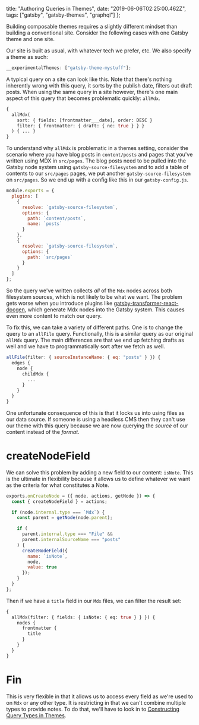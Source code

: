   title: "Authoring Queries in Themes",
  date: "2019-06-06T02:25:00.462Z",
  tags: ["gatsby", "gatsby-themes", "graphql"]
};

Building composable themes requires a slightly different
mindset than building a conventional site. Consider the
following cases with one Gatsby theme and one site.

Our site is built as usual, with whatever tech we prefer,
etc. We also specify a theme as such:

```js
__experimentalThemes: ["gatsby-theme-mystuff"];
```

A typical query on a site can look like this. Note that
there's nothing inherently wrong with this query, it sorts
by the publish date, filters out draft posts. When using the
same query in a site however, there's one main aspect of
this query that becomes problematic quickly: `allMdx`.

```graphql
{
  allMdx(
    sort: { fields: [frontmatter___date], order: DESC }
    filter: { frontmatter: { draft: { ne: true } } }
  ) { ... }
}
```

To understand why `allMdx` is problematic in a themes
setting, consider the scenario where you have blog posts in
`content/posts` and pages that you've written using MDX in
`src/pages`. The blog posts need to be pulled into the
Gatsby node system using `gatsby-source-filesystem` and to
add a table of contents to our `src/pages` pages, we put
another `gatsby-source-filesystem` on `src/pages`. So we end
up with a config like this in our `gatsby-config.js`.

```js
module.exports = {
  plugins: [
    {
      resolve: `gatsby-source-filesystem`,
      options: {
        path: `content/posts`,
        name: `posts`
      }
    },
    {
      resolve: `gatsby-source-filesystem`,
      options: {
        path: `src/pages`
      }
    }
  ]
};
```

So the query we've written collects _all_ of the `Mdx` nodes
across both filesystem sources, which is not likely to be
what we want. The problem gets worse when you introduce
plugins like
[gatsby-transformer-react-docgen](https://github.com/gatsbyjs/gatsby/tree/cfc5126ba604ceaaf561d51007d6b67d115106b3/packages/gatsby-transformer-react-docgen),
which generate Mdx nodes into the Gatsby system. This causes
even more content to match our query.

To fix this, we can take a variety of different paths. One
is to change the query to an `allFile` query. Functionally,
this is a similar query as our original `allMdx` query. The
main differences are that we end up fetching drafts as well
and we have to programmatically sort after we fetch as well.

```js
allFile(filter: { sourceInstanceName: { eq: "posts" } }) {
  edges {
    node {
      childMdx {
        ...
      }
    }
  }
}
```

One unfortunate consequence of this is that it locks us into
using files as our data source. If someone is using a
headless CMS then they can't use our theme with this query
because we are now querying the _source_ of our content
instead of the _format_.

# createNodeField

We can solve this problem by adding a new field to our
content: `isNote`. This is the ultimate in flexibility
because it allows us to define whatever we want as the
criteria for what constitutes a Note.

```js
exports.onCreateNode = ({ node, actions, getNode }) => {
  const { createNodeField } = actions;

  if (node.internal.type === `Mdx`) {
    const parent = getNode(node.parent);

    if (
      parent.internal.type === "File" &&
      parent.internalSourceName === "posts"
    ) {
      createNodeField({
        name: `isNote`,
        node,
        value: true
      });
    }
  }
};
```

Then if we have a `title` field in our `Mdx` files, we can
filter the result set:

```graphql
{
  allMdx(filter: { fields: { isNote: { eq: true } } }) {
    nodes {
      frontmatter {
        title
      }
    }
  }
}
```

# Fin

This is very flexible in that it allows us to access every
field as we're used to on `Mdx` or any other type. It is
restricting in that we can't combine multiple types to
provide notes. To do that, we'll have to look in to
[Constructing Query Types in Themes](/post/constructing-query-types-in-themes).
